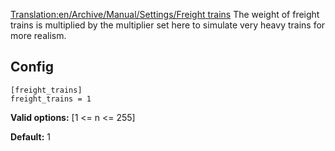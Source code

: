 [[Translation:en/Archive/Manual/Settings/Freight trains]]
The weight of freight trains is multiplied by the multiplier set here to simulate very heavy trains for more realism.

== Config ==

<pre>
[freight_trains]
freight_trains = 1
</pre>

'''Valid options:''' [1 <= n <= 255]

'''Default:''' 1